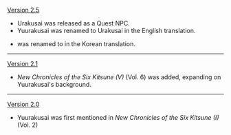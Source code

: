 {{Change History/Header}}
[[Version 2.5]]
* Urakusai was released as a Quest NPC.
* Yuurakusai was renamed to Urakusai in the English translation.
* {{ko|유낙재|Yunakjae}} was renamed to {{ko|우라쿠사이|Urakusa'i}} in the Korean translation.
----
[[Version 2.1]]
* ''New Chronicles of the Six Kitsune (V)'' (Vol. 6) was added, expanding on Yuurakusai's background.
----
[[Version 2.0]]
* Yuurakusai was first mentioned in ''New Chronicles of the Six Kitsune (I)'' (Vol. 2)